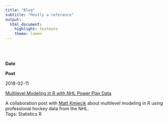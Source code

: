 ```yaml
---
title: "Blog"
subtitle: "Mostly a reference"
output: 
  html_document:
    highlight: textmate
    theme: lumen
---
```


<BR><BR>

<div class="divTable">
<div class="divTableBody">

<div class="divTableRow"><div class="divTableCell">
**Date**
</div><div class="divTableCell">
**Post**
</div></div>

<!-- <div class="divTableRow"><div class="divTableCell"> -->
<!-- 2018-03-13 -->
<!-- </div><div class="divTableCell"> -->
<!-- <div class="divBlogTitle"> -->
<!-- [Calculate Motion Regressors](blog_Calculate_Motion_Regressors.html) -->
<!-- </div> -->
<!-- A quick guide to calculating motion regressors. -->
<!-- <BR>*Tags:* <span class="badge badge-pill badge-dark">fMRI</span> -->
<!-- <span class="badge badge-pill badge-primary">R</span> -->
<!-- </div></div> -->

<!-- <div class="divTableRow"><div class="divTableCell"> -->
<!-- 2018-03-13 -->
<!-- </div><div class="divTableCell"> -->
<!-- <div class="divBlogTitle"> -->
<!-- [Introductory Univariate Statistics in Psychology Performed as General Linear Models (GLM) in R](blog_Introductory_Univariate_Statistics_in_Psychology_Performed_as_General_Linear_Models_in_R.html) -->
<!-- </div> -->
<!-- A terse comparison of typical introductory univariate statistics in psychology performed as GLMs in R. -->
<!-- <BR>*Tags:* <span class="badge badge-pill badge-light">Statistics</span> -->
<!-- <span class="badge badge-pill badge-primary">R</span> -->
<!-- </div></div> -->

<div class="divTableRow"><div class="divTableCell">
2018-02-11
</div><div class="divTableCell">
<div class="divBlogTitle">
<a href="https://mattkmiecik.com/post-Multilevel-Modeling-in-R-with-NHL-Power-Play-Data.html" target="_blank">Multilevel Modeling in R with NHL Power Play Data</a>
</div>
A collaboration post with [Matt Kmiecik](https://mattkmiecik.com) about multilevel modeling in R using professional hockey data from the NHL.
<BR>*Tags:* <span class="badge badge-pill badge-light">Statistics</span>
<span class="badge badge-pill badge-primary">R</span>
</div></div>

</div>
</div>